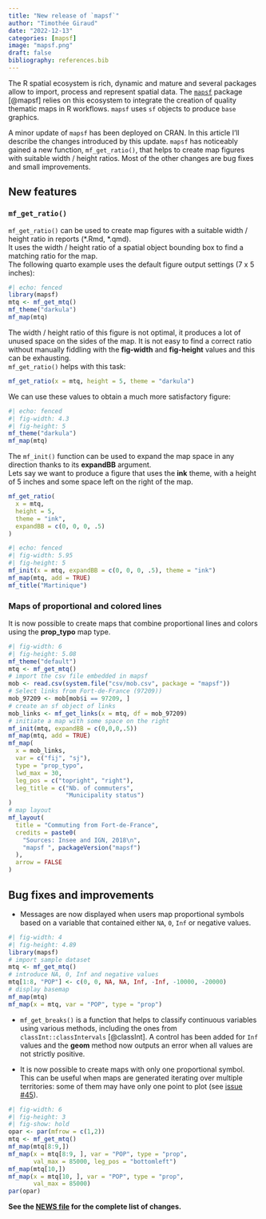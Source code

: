 ```yaml
---
title: "New release of `mapsf`"
author: "Timothée Giraud"
date: "2022-12-13"
categories: [mapsf]
image: "mapsf.png"
draft: false
bibliography: references.bib
---
```


The R spatial ecosystem is rich, dynamic and mature and several packages allow to import, process and represent spatial data. The [`mapsf`](https://CRAN.R-project.org/package=mapsf) package [@mapsf] relies on this ecosystem to integrate the creation of quality thematic maps in R workflows. `mapsf` uses `sf` objects to produce `base` graphics.

A minor update of `mapsf` has been deployed on CRAN. In this article I'll describe the changes introduced by this update. `mapsf` has noticeably gained a new function, `mf_get_ratio()`, that helps to create map figures with suitable width / height ratios. Most of the other changes are bug fixes and small improvements. 

## New features

### `mf_get_ratio()`
`mf_get_ratio()` can be used to create map figures with a suitable width / height ratio in reports (\*.Rmd, \*.qmd).  
It uses the width / height ratio of a spatial object bounding box to find a matching ratio for the map.    
The following quarto example uses the default figure output settings (7 x 5 inches):
```r
#| echo: fenced
library(mapsf)
mtq <- mf_get_mtq()
mf_theme("darkula")
mf_map(mtq)
```
The width / height ratio of this figure is not optimal, it produces a lot of unused space on the sides of the map. It is not easy to find a correct ratio without manually fiddling with the **fig-width** and **fig-height** values and this can be exhausting.   
`mf_get_ratio()` helps with this task: 

```r
mf_get_ratio(x = mtq, height = 5, theme = "darkula")
```


We can use these values to obtain a much more satisfactory figure: 

```r
#| echo: fenced
#| fig-width: 4.3
#| fig-height: 5
mf_theme("darkula")
mf_map(mtq)
```

The `mf_init()` function can be used to expand the map space in any direction thanks to its **expandBB** argument.     
Lets say we want to produce a figure that uses the **ink** theme, with a height of 5 inches and some space left on the right of the map. 

```r
mf_get_ratio(
  x = mtq, 
  height = 5, 
  theme = "ink", 
  expandBB = c(0, 0, 0, .5)
)
```


```r
#| echo: fenced
#| fig-width: 5.95
#| fig-height: 5
mf_init(x = mtq, expandBB = c(0, 0, 0, .5), theme = "ink")
mf_map(mtq, add = TRUE)
mf_title("Martinique")
```






### Maps of proportional and colored lines 

It is now possible to create maps that combine proportional lines and colors using the **prop_typo** map type. 

```r
#| fig-width: 6
#| fig-height: 5.08
mf_theme("default")
mtq <- mf_get_mtq()
# import the csv file embedded in mapsf
mob <- read.csv(system.file("csv/mob.csv", package = "mapsf"))
# Select links from Fort-de-France (97209))
mob_97209 <- mob[mob$i == 97209, ]
# create an sf object of links
mob_links <- mf_get_links(x = mtq, df = mob_97209)
# initiate a map with some space on the right
mf_init(mtq, expandBB = c(0,0,0,.5))
mf_map(mtq, add = TRUE)
mf_map(
  x = mob_links,
  var = c("fij", "sj"),
  type = "prop_typo",
  lwd_max = 30,
  leg_pos = c("topright", "right"),
  leg_title = c("Nb. of commuters", 
                "Municipality status")
)
# map layout
mf_layout(
  title = "Commuting from Fort-de-France",
  credits = paste0(
    "Sources: Insee and IGN, 2018\n",
    "mapsf ", packageVersion("mapsf")
  ),
  arrow = FALSE
)
```



## Bug fixes and improvements

- Messages are now displayed when users map proportional symbols based on a variable that contained either `NA`, `0`, `Inf` or negative values.

```r
#| fig-width: 4
#| fig-height: 4.89
library(mapsf)
# import sample dataset
mtq <- mf_get_mtq()
# introduce NA, 0, Inf and negative values
mtq[1:8, "POP"] <- c(0, 0, NA, NA, Inf, -Inf, -10000, -20000)
# display basemap
mf_map(mtq)
mf_map(x = mtq, var = "POP", type = "prop")
```


- `mf_get_breaks()` is a function that helps to classify continuous variables using various methods, including the ones from `classInt::classIntervals` [@classInt]. A control has been added for `Inf` values and the **geom** method now outputs an error when all values are not strictly positive. 

- It is now possible to create maps with only one proportional symbol. This can be useful when maps are generated iterating over multiple territories: some of them may have only one point to plot (see [issue #45](https://github.com/riatelab/mapsf/issues/45)).

```r
#| fig-width: 6
#| fig-height: 3
#| fig-show: hold
opar <- par(mfrow = c(1,2))
mtq <- mf_get_mtq()
mf_map(mtq[8:9,])
mf_map(x = mtq[8:9, ], var = "POP", type = "prop", 
       val_max = 85000, leg_pos = "bottomleft")
mf_map(mtq[10,])
mf_map(x = mtq[10, ], var = "POP", type = "prop", 
       val_max = 85000)
par(opar)
```









**See the [NEWS file](https://raw.githubusercontent.com/riatelab/mapsf/master/NEWS) for the complete list of changes.**
